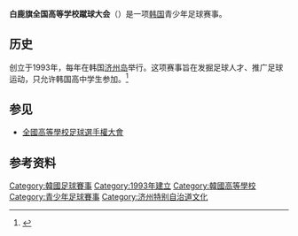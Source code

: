 '''白鹿旗全国高等学校蹴球大会'''（{{lang-ko|백록기 전국 고등학교 축구대회}}）是一项[[韩国|韩国]]青少年足球赛事。

==历史==
创立于1993年，每年在韩国[[济州岛|济州岛]]举行。这项赛事旨在发掘足球人才、推广足球运动，只允许韩国高中学生参加。<ref>{{cite web|title=19th 백록기史|url=http://www.jemin.com/news/articleView.html?idxno=267625|website=jemin.com|accessdate=2015-05-28|archive-date=2016-03-04|archive-url=https://web.archive.org/web/20160304212401/http://www.jemin.com/news/articleView.html?idxno=267625|dead-url=no}}</ref>

== 参见 ==
* [[全國高等學校足球選手權大會|全國高等學校足球選手權大會]]

== 参考资料 ==
{{reflist}}

[[Category:韓國足球賽事|Category:韓國足球賽事]]
[[Category:1993年建立|Category:1993年建立]]
[[Category:韓國高等學校|Category:韓國高等學校]]
[[Category:青少年足球賽事|Category:青少年足球賽事]]
[[Category:济州特别自治道文化|Category:济州特别自治道文化]]